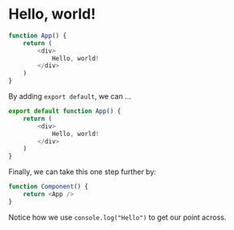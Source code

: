 
# Hello, world!

<ImportedComponent />

<ProvidedComponent />

```js
function App() {
	return (
		<div>
			Hello, world!
		</div>
	)
}
```

By adding `export default`, we can …

```js
export default function App() {
	return (
		<div>
			Hello, world!
		</div>
	)
}
```

Finally, we can take this one step further by:

```js
function Component() {
	return <App />
}
```

Notice how we use `console.log("Hello")` to get our point across.
